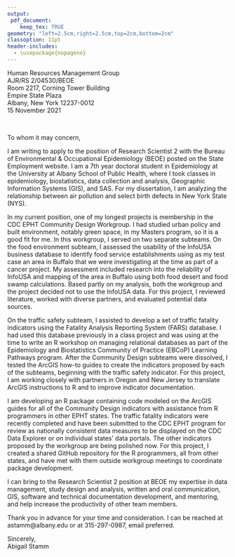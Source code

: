 ---
output: 
 pdf_document:
    keep_tex: TRUE
geometry: "left=2.5cm,right=2.5cm,top=2cm,bottom=2cm"
classoption: 11pt
header-includes:
  - \usepackage{nopageno}
---

Human Resources Management Group  
AJR/RS 2/04530/BEOE  
Room 2217, Corning Tower Building  
Empire State Plaza  
Albany, New York 12237-0012  
15 November 2021

$~$

To whom it may concern,

I am writing to apply to the position of Research Scientist 2 with the Bureau of Environmental & Occupational Epidemiology (BEOE) posted on the State Employment website. I am a 7th year doctoral student in Epidemiology at the University at Albany School of Public Health, where I took classes in epidemiology, biostatistics, data collection and analysis, Geographic Information Systems (GIS), and SAS. For my dissertation, I am analyzing the relationship between air pollution and select birth defects in New York State (NYS). 

In my current position, one of my longest projects is membership in the CDC EPHT Community Design Workgroup. I had studied urban policy and built environment, notably green space, in my Masters program, so it is a good fit for me. In this workgroup, I served on two separate subteams. On the food environment subteam, I assessed the usability of the InfoUSA business database to identify food service establishments using as my test case an area in Buffalo that we were investigating at the time as part of a cancer project. My assessment included research into the reliability of InfoUSA and mapping of the area in Buffalo using both food desert and food swamp calculations. Based partly on my analysis, both the workgroup and the project decided not to use the InfoUSA data. For this project, I reviewed literature, worked with diverse partners, and evaluated potential data sources.

On the traffic safety subteam, I assisted to develop a set of traffic fatality indicators using the Fatality Analysis Reporting System (FARS) database. I had used this database previously in a class project and was using at the time to write an R workshop on managing relational databases as part of the Epidemiology and Biostatistics Community of Practice (EBCoP) Learning Pathways program. After the Community Design subteams were dissolved, I tested the ArcGIS how-to guides to create the indicators proposed by each of the subteams, beginning with the traffic safety indicator. For this project, I am working closely with partners in Oregon and New Jersey to translate ArcGIS instructions to R and to improve indicator documentation.

I am developing an R package containing code modeled on the ArcGIS guides for all of the Community Design indicators with assistance from R programmers in other EPHT states. The traffic fatality indicators were recently completed and have been submitted to the CDC EPHT program for review as nationally consistent data measures to be displayed on the CDC Data Explorer or on individual states' data portals. The other indicators proposed by the workgroup are being polished now. For this project, I created a shared GitHub repository for the R programmers, all from other states, and have met with them outside workgroup meetings to coordinate package development.

I can bring to the Research Scientist 2 position at BEOE my expertise in data management, study design and analysis, written and oral communication, GIS, software and technical documentation development, and mentoring, and help increase the productivity of other team members.

Thank you in advance for your time and consideration. I can be reached at astamm@albany.edu or at 315-297-0987, email preferred.

Sincerely,  
Abigail Stamm
